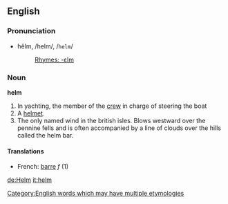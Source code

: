 ==English==
===Pronunciation===
*hĕlm, /helm/, /<tt>helm</tt>/
*:[[Rhymes:English:-ɛlm|Rhymes: -ɛlm]]

===Noun===
'''helm'''

#In yachting, the member of the [[crew]] in charge of steering the boat
#A [[helmet]].
#The only named wind in the british isles.  Blows westward over the pennine fells and is often accompanied by a line of clouds over the hills called the helm bar.

====Translations====
*French: [[barre]] ''f'' (1)

[[Category:English words which may have multiple etymologies]]

[[de:Helm]]
[[it:helm]]